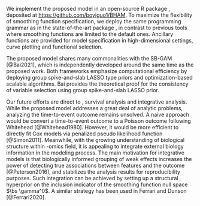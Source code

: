 \section{Discussion}
\label{sec:concl}
\bg{In the paper, we described a novel high-dimensional generalized additive model with Bayesian hierarchical prior for the purpose of predictive modeing. In particular, we introduce a two-part spike-and-slab LASSO prior for reparameterized smoothing functions and derive a scalable EM-CD algorithm for model fitting. The proposed model provides a new angle to address the excess shrinkage of smoothing functions that is commonly vulnerable to previous regularized high-dimensional GAMs, and hence improves the predictive performance. Th EM-CD algorithm, extended from previous spike-and-slab LASSO models, provides a computationally efficient alternative to the computational prohibitive MCMC algorithms, enhancing the scalability of spike-and-slab models. In addition, the two-part prior motivates the bi-level selection of predictors, selection of linear and nonlinear components. In the simulation study and real-data analyses, the proposed model demonstrates improvement in prediction and computational advantage when compared to the state-of-the-art models. When serving the purpose of variable selection, trade-offs exist among methods of comparison.} We implement the proposed model in an open-source R package \texttt{BHAM}, deposited at [https://github.com/boyiguo1/BHAM](https://github.com/boyiguo1/BHAM). To maximize the flexibility of smoothing function specification, we deploy the same programming grammar as in the state-of-the-art package \texttt{mgcv}, in contrast to previous tools where smoothing functions are limited to the default ones. Ancillary functions are provided for model specification in high-dimensional settings, curve plotting and functional selection.

The proposed model shares many commonalities with the SB-GAM [@Bai2021], which is independently developed around the same time as the proposed work. Both frameworks emphasize computational efficiency by deploying group spike-and-slab LASSO type priors and optimization-based scalable algorithms. Bai provides the theoretical proof for the consistency of variable selection using group spike-and-slab LASSO prior. \bg{The proposed model focuses on improving prediction performance for high-dimensional GAM, with the capability of bi-level selection. Moreover, the proposed model can easily generalize to other families of priors and smoothing functions if desired. Not focused in this manuscript, the generalization is described in the Supporting Information.} 

\bg{During designing and analyzing the simulation study, we made couple of interesting observations. First of all, variable selection is a delicate topic in the context of predictive modeling. When prediction performance is used to tune a model, the model could possibly include noise variables in models, for example LASSO and LASSO-based models. \cite{Wu2019} Moreover, bi-level selection is a more complex problem than variable selection. The complexity shows on the validity of the effect hierarchy principle. While most functional forms follow that the linear component exists in the nonlinear function, there are functions that don't follow it, e.g. $x^2$. The proposed prior and spikeSlabGAM employ different structures: the proposed prior imposes effect hierarchy while spikeSlabGAM treats the selection of linear and nonlinear components independent. The different prior setups lead to trade-offs for the purpose of bi-level selection. We recommend to use more judgment in bi-level selection, either relying on heuristic knowledge to choose appropriate prior or exploring multiple models when heuristic knowledge doesn't exist. Secondly, we find the performance of the proposed model is more sensitive to the granularity of $s_0$ sequence in the high-dimensional settings than in the lower dimension settings. Even though the current default sequence of $s_0$ can result in reasonable performance shown in the simulation studies, we recommend fine-tuning the model with a granular sequence of $s_0$ for performance improvement.}

<!-- There are some improvements possible for the proposed models. First of all, the proposed model achieves a bi-level selection via the two-part spike-and-slab spline prior. Nevertheless, this set-up could result in a situation that is not theoretically sound: the nonlinear component is selected, but the linear component is not. We currently address it analytically by including the linear component in the model when nonlinear component is selected. Another possible solution is to impose a dependent structure of $\gamma_{j}^\tp$ on $\gamma_{j^{0}}$, i.e. $\gamma_j^\tp|\gamma_{j}^{0}, \theta_j$. Secondly, the computational time for fitting a BHAM model with EM-IWLS algorithms can be improved. Current implementation of the EM-IWLS algorithm jointly updates all coefficients in each iteration, which requires a lot computation resources. This jointly updating procedure can be enhanced by adapting a backfitting step [@Hastie1987] where each smoothing function are updated individually. Thirdly, when using the proposed model in real data analysis where a screening procedure is implemented before joint predictive modeling. we recommend to include the screening procedure in the cross-validation during model selection. [@Friedman2017] For the sake of model comparison, we fit the models using the same pool of predictors in Section \ref{sec:ECB}. -->

Our future efforts are direct to \bg{uncertainty inference of the proposed model}, survival analysis and integrative analysis. \bg{Using EM-CD algorithm to fit the proposed BHAM is incapable of conducting uncertainty inference. We derive the EM-Iterative Weighted Least Square algorithm (EM-IWLS, see the Supporting Information) as an alternative. Instead of the Coordinate Descent algorithm, we use the Iterative Weighted Least Square algorithm in the EM procedure. The EM-IWLS algorithm is previously used to fit Bayesian high-dimensional generalized linear models \cite{Yi2012}, and deliver estimates of the coefficient variance-covariance matrix. Due to the space limit, technical details will be explained in a future manuscript.} While the proposed model addresses a great deal of analytic problems, analyzing the time-to-event outcome remains unsolved. A naive approach would be convert a time-to-event outcome to a Poisson outcome following Whitehead [@Whitehead1980]. However, it would be more efficient to directly fit Cox models via penalized pseudo likelihood function [@Simon2011]. Meanwhile, with the growing understanding of biological structure within -omics field, it is appealing to integrate external biology information in the modeling process. The main motivation for integrative models is that biologically informed grouping of weak effects increases the power of detecting true associations between features and the outcome [@Peterson2016], and stabilizes the analysis results for reproducibility purposes. Such integration can be achieved by setting up a structural hyperprior on the inclusion indicator of the smoothing function null space $\bs \gamma^0$. A similar strategy has been used in Ferrari and Dunson [@Ferrari2020].


